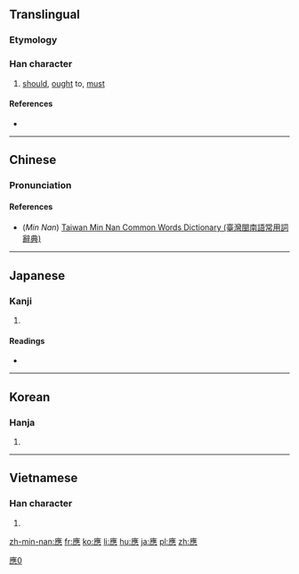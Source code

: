 {{also|应|応}}
==Translingual==
{{ja-forms|[[応]]|[[应]]|應}}
===Etymology===
{{Han compound|䧹|心|c1=p|c2=s|t2=heart|ls=psc}}

===Han character===
{{Han char|rn=61|rad=心|as=13|sn=16|four=0023<sub>1</sub>|canj=戈人土心 (IOGP) or 戈土心 (IGP)|ids=⿸[[䧹]][[心]]}}

# [[should]], [[ought]] to, [[must]]

====References====
* {{Han ref|kx=0405.210|dkj=11330|dj=0746.020|hdz=42359.030|uh=61C9|ud=25033|bh=C0B3|bd=49331}}

----

==Chinese==
{{zh-hanzi-box|[[应]]|應}}

===Pronunciation===
{{zh-pron
|m=yìng
|c=jing1,jing3
|h=pfs=en/yin
|mn=ìn/ing/ìng
|mn_note=ìn - vernacular, ing, ìng - literary
|mc=y
|oc=y
|ma=
|cat=v
}}

====References====
*(''Min Nan'') [http://twblg.dict.edu.tw/holodict_new/result_detail.jsp?n_no=12172&curpage=1&sample=%E6%87%89&radiobutton=1&querytarget=1&limit=20&pagenum=2&rowcount=40 Taiwan Min Nan Common Words Dictionary (臺灣閩南語常用詞辭典)]

----

==Japanese==

===Kanji===
{{ja-kanji|grade=|rs=心13|style=ky|shin=応}}

# {{defn|lang=ja|sort=心13}}

====Readings====
* {{ja-readings|on=[[よう]] (yō), [[おう]] (ō)|kun=[[あたる]] (ataru)}}

----

==Korean==

===Hanja===
{{ko-hanja|hangeul=응|eumhun=|rv=eung|mr=ŭng|y=ung}}

# {{defn|lang=ko|sort=心13}}

----

==Vietnamese==

===Han character===
{{vi-hantu|[[ứng]], [[ưng]], [[ừng]]|rs=心13}}

# {{defn|lang=vi|sort=心13}}

[[Category:CJKV characters simplified differently in Japan and China|應0]]

[[zh-min-nan:應]]
[[fr:應]]
[[ko:應]]
[[li:應]]
[[hu:應]]
[[ja:應]]
[[pl:應]]
[[zh:應]]